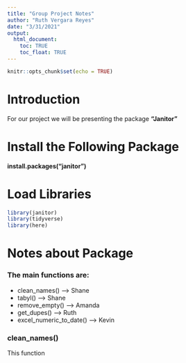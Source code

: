 ```yaml
---
title: "Group Project Notes"
author: "Ruth Vergara Reyes"
date: "3/31/2021"
output: 
  html_document:
    toc: TRUE
    toc_float: TRUE
---
```


```r
knitr::opts_chunk$set(echo = TRUE)
```

# Introduction

For our project we will be presenting the package **"Janitor"**


# Install the Following Package

**install.packages("janitor")**


# Load Libraries
```r
library(janitor)
library(tidyverse)
library(here)
```


# Notes about Package


### The main functions are:

-  clean_names()     ---> Shane
-  tabyl()           ---> Shane
-  remove_empty()    ---> Amanda
-  get_dupes()       ---> Ruth
-  excel_numeric_to_date()  ----> Kevin

### clean_names()

This function 

